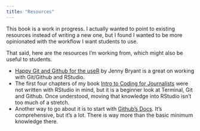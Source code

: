 ```yaml
---
title: "Resources"
---
```


This book is a work in progress. I actually wanted to point to existing resources instead of writing a new one, but I found I wanted to be more opinionated with the workflow I want students to use.

That said, here are the resources I'm working from, which might also be useful to students.

- [Happy Git and Github for the useR](https://happygitwithr.com/) by Jenny Bryant is a great on working with Git/Github and RStudio.
- The first four chapters of my book [Intro to Coding for Journalists](https://utdata.github.io/icj-class/) were not written with RStudio in mind, but it is a beginner look at Terminal, Git and Github. Once understood, moving that knowledge into RStudio isn't too much of a stretch. 
- Another way to go about it is to start with [Github's Docs](https://docs.github.com/en/get-started/start-your-journey/about-github-and-git). It's comprehensive, but it's a lot. There is way more than the basic minimum knowledge there.
